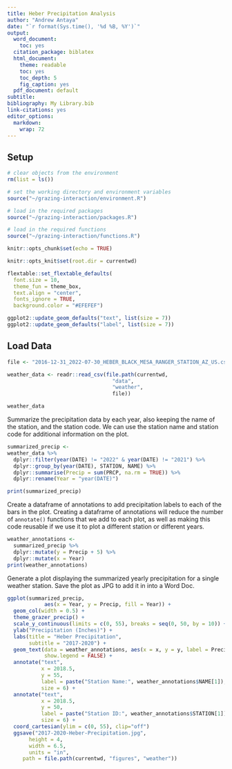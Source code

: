 ```yaml
---
title: Heber Precipitation Analysis
author: "Andrew Antaya"
date: "`r format(Sys.time(), '%d %B, %Y')`"
output: 
  word_document:
    toc: yes
  citation_package: biblatex
  html_document:
    theme: readable
    toc: yes
    toc_depth: 5
    fig_caption: yes
  pdf_document: default
subtitle:
bibliography: My Library.bib
link-citations: yes
editor_options:
  markdown:
    wrap: 72
---
```

## Setup

```r
# clear objects from the environment
rm(list = ls())

# set the working directory and environment variables
source("~/grazing-interaction/environment.R")

# load in the required packages
source("~/grazing-interaction/packages.R")

# load in the required functions
source("~/grazing-interaction/functions.R")

knitr::opts_chunk$set(echo = TRUE)

knitr::opts_knit$set(root.dir = currentwd)

flextable::set_flextable_defaults(
  font.size = 10, 
  theme_fun = theme_box,
  text.align = "center",
  fonts_ignore = TRUE,
  background.color = "#EFEFEF")

ggplot2::update_geom_defaults("text", list(size = 7))
ggplot2::update_geom_defaults("label", list(size = 7))
```


## Load Data

```r

file <- "2016-12-31_2022-07-30_HEBER_BLACK_MESA_RANGER_STATION_AZ_US.csv"

weather_data <- readr::read_csv(file.path(currentwd, 
                                  "data", 
                                  "weather",
                                  file))

weather_data
```

Summarize the precipitation data by each year, also keeping the name of the station, and the station code. We can use the station name and station code for additional information on the plot.

```r

summarized_precip <- 
weather_data %>% 
  dplyr::filter(year(DATE) != "2022" & year(DATE) != "2021") %>% 
  dplyr::group_by(year(DATE), STATION, NAME) %>% 
  dplyr::summarise(Precip = sum(PRCP, na.rm = TRUE)) %>% 
  dplyr::rename(Year = "year(DATE)")

print(summarized_precip)
```

Create a dataframe of annotations to add precipitation labels to each of the bars in the plot. Creating a dataframe of annotations will reduce the number of `annotate()` functions that we add to each plot, as well as making this code reusable if we use it to plot a different station or different years.

```r
weather_annotations <- 
  summarized_precip %>% 
  dplyr::mutate(y = Precip + 5) %>% 
  dplyr::mutate(x = Year)
print(weather_annotations)
```

Generate a plot displaying the summarized yearly precipitation for a single weather station. Save the plot as JPG to add it in into a Word Doc.

```r

ggplot(summarized_precip,
            aes(x = Year, y = Precip, fill = Year)) +
  geom_col(width = 0.5) +
  theme_grazer_precip() +
  scale_y_continuous(limits = c(0, 55), breaks = seq(0, 50, by = 10)) +
  ylab("Precipitation (Inches)") +
  labs(title = "Heber Precipitation", 
       subtitle = "2017-2020") +
  geom_text(data = weather_annotations, aes(x = x, y = y, label = Precip),
            show.legend = FALSE) +
  annotate("text", 
           x = 2018.5, 
           y = 55, 
           label = paste("Station Name:", weather_annotations$NAME[1]), 
           size = 6) +
  annotate("text", 
           x = 2018.5, 
           y = 50, 
           label = paste("Station ID:", weather_annotations$STATION[1]),
           size = 6) +
  coord_cartesian(ylim = c(0, 55), clip="off")
  ggsave("2017-2020-Heber-Precipitation.jpg",
       height = 4,
       width = 6.5,
       units = "in",
     path = file.path(currentwd, "figures", "weather"))
  
```

